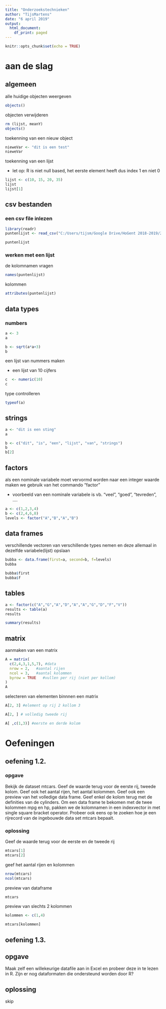 ```yaml
---
title: "Onderzoekstechnieken"
author: "TijsMartens"
date: "6 april 2019"
output:
  html_document:
    df_print: paged
---
```


```r
knitr::opts_chunk$set(echo = TRUE)
```

# aan de slag

## algemeen

alle huidige objecten weergeven
```r
objects()
```

objecten verwijderen
```r
rm (lijst, meanY)
objects()
```

toekenning van een nieuw object
```r
nieweVar <- "dit is een test"
nieweVar
```

toekenning van een lijst

* let op: R is niet null based, het eerste element heeft dus index 1 en niet 0
```r
lijst <- c(10, 15, 20, 35)
lijst
lijst[1]
```

## csv bestanden

### een csv file inlezen

```r

library(readr)
puntenlijst <- read_csv("C:/Users/tijsm/Google Drive/HoGent 2018-2019/2e semester/Onderzoekstechnieken/files/onderzoekstechnieken-cursus/oefeningen/data/hfst5_toetsing/puntenlijst.csv")

puntenlijst
```
### werken met een lijst

de kolomnamen vragen
```r
names(puntenlijst)
```


kolommen
```r
attributes(puntenlijst)
```



## data types

### numbers

```r
a <- 3
a

b <- sqrt(a*a+3)
b

```

een lijst van nummers maken

* een lijst van 10 cijfers
```r
c  <- numeric(10)
c
```

type controlleren
```r
typeof(a)
```

## strings

```r
a <- "dit is een sting"
a

b <- c("dit", "is", "een", "lijst", "van", "strings")
b
b[2]

```


## factors

als een nominale variabele moet vervormd worden naar een integer waarde maken we gebruik van het commando "factor"

* voorbeeld van een nominale variabele is vb. "veel", "goed", "tevreden", ....
```r
a <- c(1,2,3,4)
b <- c(2,4,6,8)
levels <- factor("A","B","A","B")
```


## data frames

verschillende vectoren van verschillende types nemen en deze allemaal in dezelfde variabele(lijst) opslaan

```r
bubba <- data.frame(first=a, second=b, f=levels)
bubba
```

```r
bubba$first
bubba$f
```


## tables

```r
a <- factor(c("A","G","A","D","A","A","G","D","F","V"))
results <- table(a)
results

summary(results)
```


## matrix

aanmaken van een matrix
```r
A = matrix(
  c(2,4,3,1,5,7), #data
  nrow = 2,   #aantal rijen
  ncol = 3,   #aantal kolommen
  byrow = TRUE   #vullen per rij (niet per kollom)
)
A
```

selecteren van elementen binnnen een matrix
```r
A[2, 3] #element op rij 2 kollom 3

A[2, ] # volledig tweede rij

A[ ,c(1,3)] #eerste en derde kolom
```



# Oefeningen

## oefening 1.2. 

### opgave

Bekijk de dataset mtcars. Geef de waarde terug voor de eerste rij, tweede kolom.
Geef ook het aantal rijen, het aantal kolommen. Geef ook een preview van het volledige data
frame. Geef enkel de kolom terug met de definities van de cylinders. Om een data frame te
bekomen met de twee kolommen mpg en hp, pakken we de kolomnamen in een indexvector in
met single square bracket operator. Probeer ook eens op te zoeken hoe je een rijrecord van de
ingebouwde data set mtcars bepaalt.

### oplossing

Geef de waarde terug voor de eerste en de tweede rij
```r
mtcars[1]
mtcars[2]
```

geef het aantal rijen en kolommen

```r
nrow(mtcars)
ncol(mtcars)
```

preview van dataframe

```r
mtcars
```


preview van slechts 2 kolommen

```r
kolommen <- c(1,4)

mtcars[kolommen]
```



## oefening 1.3. 

## opgave 

Maak zelf een willekeurige datafile aan in Excel en probeer deze in te lezen in R.
Zijn er nog dataformaten die ondersteund worden door R? 

## oplossing

skip

